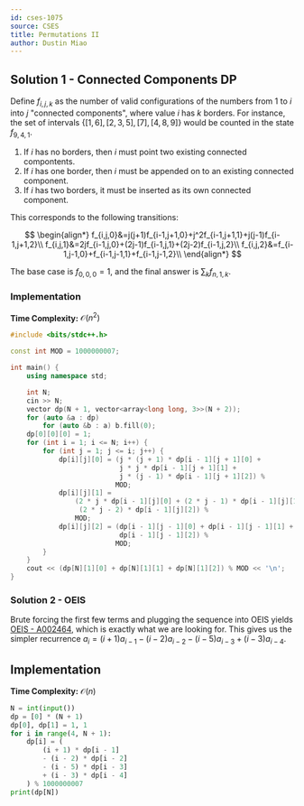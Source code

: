 ```yaml
---
id: cses-1075
source: CSES
title: Permutations II
author: Dustin Miao
---
```


## Solution 1 - Connected Components DP

Define $f_{i,j,k}$ as the number of valid configurations of the numbers from $1$ to $i$ into $j$ "connected components", where value $i$ has $k$ borders. For instance, the set of intervals $\{[1,6],[2,3,5],[7],[4,8,9]\}$ would be counted in the state $f_{9,4,1}$.

1. If $i$ has no borders, then $i$ must point two existing connected compontents.
2. If $i$ has one border, then $i$ must be appended on to an existing connected component.
3. If $i$ has two borders, it must be inserted as its own connected component.

This corresponds to the following transitions:

$$
\begin{align*}
f_{i,j,0}&=j(j+1)f_{i-1,j+1,0}+j^2f_{i-1,j+1,1}+j(j-1)f_{i-1,j+1,2}\\
f_{i,j,1}&=2jf_{i-1,j,0}+(2j-1)f_{i-1,j,1}+(2j-2)f_{i-1,j,2}\\
f_{i,j,2}&=f_{i-1,j-1,0}+f_{i-1,j-1,1}+f_{i-1,j-1,2}\\
\end{align*}
$$

The base case is $f_{0,0,0}=1$, and the final answer is $\sum_k f_{n,1,k}$.

### Implementation

**Time Complexity:** $\mathcal{O}(n^2)$

<LanguageSection>

<CPPSection>

```cpp
#include <bits/stdc++.h>

const int MOD = 1000000007;

int main() {
	using namespace std;

	int N;
	cin >> N;
	vector dp(N + 1, vector<array<long long, 3>>(N + 2));
	for (auto &a : dp)
		for (auto &b : a) b.fill(0);
	dp[0][0][0] = 1;
	for (int i = 1; i <= N; i++) {
		for (int j = 1; j <= i; j++) {
			dp[i][j][0] = (j * (j + 1) * dp[i - 1][j + 1][0] +
			               j * j * dp[i - 1][j + 1][1] +
			               j * (j - 1) * dp[i - 1][j + 1][2]) %
			              MOD;
			dp[i][j][1] =
			    (2 * j * dp[i - 1][j][0] + (2 * j - 1) * dp[i - 1][j][1] +
			     (2 * j - 2) * dp[i - 1][j][2]) %
			    MOD;
			dp[i][j][2] = (dp[i - 1][j - 1][0] + dp[i - 1][j - 1][1] +
			               dp[i - 1][j - 1][2]) %
			              MOD;
		}
	}
	cout << (dp[N][1][0] + dp[N][1][1] + dp[N][1][2]) % MOD << '\n';
}
```

</CPPSection>

</LanguageSection>

### Solution 2 - OEIS

Brute forcing the first few terms and plugging the sequence into OEIS yields [OEIS - A002464](https://oeis.org/A002464), which is exactly what we are looking for. This gives us the simpler recurrence $a_i=(i+1)a_{i-1} - (i-2)a_{i-2} - (i-5)a_{i-3} + (i-3)a_{i-4}$.

## Implementation

**Time Complexity:** $\mathcal{O}(n)$

<LanguageSection>

<PySection>

```py
N = int(input())
dp = [0] * (N + 1)
dp[0], dp[1] = 1, 1
for i in range(4, N + 1):
	dp[i] = (
		(i + 1) * dp[i - 1]
		- (i - 2) * dp[i - 2]
		- (i - 5) * dp[i - 3]
		+ (i - 3) * dp[i - 4]
	) % 1000000007
print(dp[N])
```

</PySection>

</LanguageSection>
